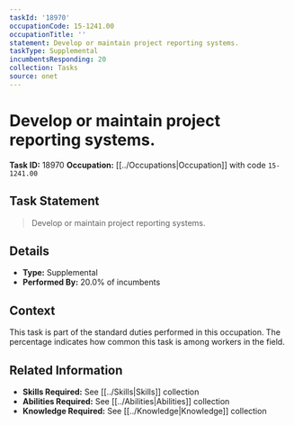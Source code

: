 ```yaml
---
taskId: '18970'
occupationCode: 15-1241.00
occupationTitle: ''
statement: Develop or maintain project reporting systems.
taskType: Supplemental
incumbentsResponding: 20
collection: Tasks
source: onet
---
```

# Develop or maintain project reporting systems.

**Task ID:** 18970
**Occupation:** [[../Occupations|Occupation]] with code `15-1241.00`

## Task Statement

> Develop or maintain project reporting systems.

## Details

- **Type:** Supplemental
- **Performed By:** 20.0% of incumbents

## Context

This task is part of the standard duties performed in this occupation. The percentage indicates how common this task is among workers in the field.

## Related Information

- **Skills Required:** See [[../Skills|Skills]] collection
- **Abilities Required:** See [[../Abilities|Abilities]] collection
- **Knowledge Required:** See [[../Knowledge|Knowledge]] collection
